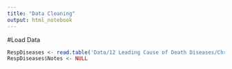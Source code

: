 ---
title: "Data Cleaning"
output: html_notebook
---

#Load Data

```{r}
RespDiseases <- read.table('Data/12 Leading Cause of Death Diseases/Chronic lower respiratory diseases Death 1999-2020.txt', sep='\t', header=T)
RespDiseases$Notes <- NULL

```

